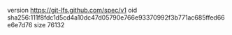 version https://git-lfs.github.com/spec/v1
oid sha256:111f8fdc1d5cd4a10dc47d05790e766e93370992f3b771ac685ffed66e6e7d76
size 76132
